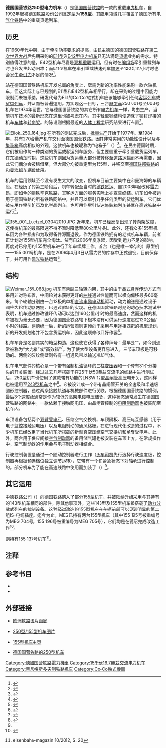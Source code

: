 {{Infobox Locomotive
|name=德国国营铁路250型电力机车<br>德国铁路155型电力机车
|powertype=[[电力机车|电力机车]]
|image=155 245-4 (Flickr 14703346720).jpg
|caption=155 245-4
|builder={{link-de|黑尼格斯多夫电力机车厂|Lokomotivbau Elektrotechnische Werke Hans Beimler Hennigsdorf}}
|roadnumber=250 001–273（1992年前）<br>155 001–273（1992年后）
|totalproduction=273
|builddate=1974–1984
|uicclass=Co'Co'
|topspeed=125公里/小时
|gauge={{RailGauge|sg}}
|length=19,600毫米
|weight=123吨
|axleload=20.5吨
|electricsystem=15千伏16⅔赫兹[[交流电|交流电]]
|collectionmethod=[[架空電纜_(鐵路)|高架电缆]] 
|tractionmotors=6台
|poweroutput=5,400千瓦（每小时）<br>5,100千瓦（持续）
|tractiveeffort=480千牛（起动）<br>196千牛（持续）
|railroad=[[德国国营铁路|德国国营铁路]]/[[德国铁路|德国铁路]]
|locobrakes=[[空气制动|空气制动]]、[[电阻制动|电阻制动]]
|safety={{link-de|Sifa|Sicherheitsfahrschaltung}}、[[PZB|PZB]]
}}

'''德国国营铁路250型电力机车'''（{{lang-de|'''DR-Baureihe 250'''}}）是[[德国国营铁路|德国国营铁路]]的一款的重载[[电力机车|电力机车]]，自1992年起被[[德国铁路股份公司|德国铁路股份公司]]重定型为'''155型'''。其应用领域几乎覆盖了[[德国|德国]]所有[[电气化铁路|电气化铁路]]中的重载货运列车。

== 历史 ==
在1960年代中期，由于牵引功率要求的提高，由[[民主德国|民主德国]]的[[德国国营铁路|德国国营铁路]]在[[第二次世界大战|第二次世界大战]]后先期采购的[[德国国营铁路E11型电力机车|E11型]]及[[德国国营铁路E42型电力机车|E42型电力机车]]已无法满足[[货运|货运]]业务的需求。特别值得注意的是，E42型机车尽管是[[機車重聯|双机重联]]运用，但有时在[[编组场|编组场]]牵引重载列车时也会发生起动困难；而E11型机车在牵引重载快速列车[[加速|加速]]至120公里/小时时也会发生[[牵引力|牵引力]]不足的情况<ref name="BR250">{{de}}{{cite web|url=http://suite101.de/article/elektrolok-der-baureihe-155-der-db--250-der-dr-a142203|title=''Elektrolok der Baureihe 155 der DB / 250 der DR''|work=Suite101|date=2013-02-20|accessdate=2013-12-30|archive-url=https://web.archive.org/web/20131231154225/http://suite101.de/article/elektrolok-der-baureihe-155-der-db--250-der-dr-a142203|archive-date=2013-12-31|dead-url=yes}}</ref>。

站在德国国营铁路机车开发总局的角度上，亟需为新的功率性能采购一款六轴机车，但这实际上与已规划的E11型和E42型机车相平行，却在采购的过程中因能力限制而未被采纳。研发代号为E51的Co'Co'轴式机车应该能够牵引任何[[客运列车|客运列车]]或[[货运列车|货运列车]]，并从而被普遍运用。为实现这一目标，三台[[原型_(工程)|原型车]]250 001号至003号机车在1974年面世。它与德国国营铁路的其它所有[[电力机车|电力机车]]一样，均由{{link-de|黑尼格斯多夫电力机车厂|Lokomotivbau Elektrotechnische Werke Hans Beimler Hennigsdorf}}生产。当前机车技术的最新形态在这里也被考虑在内，其中轻型钢结构便造就了铆钉焊接的机车[[车体风格|车体]]和{{link-de|低位铰接|Tiefanlenkung}}[[转向架|转向架]]。{{link-de|驾驶室|Führerstand}}的陈设则根据最近的[[人体工程学|人体工程学]]研究结果进行布置<ref>{{de}}{{cite web|url=http://dr-bahn.de/br250/br250.html|title=''Die Baureihe 250 der DR''|work=Stefan Lorenz|accessdate=2013-12-30|deadurl=yes|archiveurl=https://web.archive.org/web/20131231163711/http://dr-bahn.de/br250/br250.html|archivedate=2013-12-31}}</ref>。


[[File:Ellok_250_164.jpg|thumb]]
在所有的测试完成后，[[批量生产|批量生产]]开始于1977年。至1984年，共有270台量产机车交付至德国国营铁路。因其非常实用的功能性设计以及与[[集装箱|集装箱]]高度相似的外观，这款机车也被昵称为“电箱子”（{{lang|de|''Strom-Container''或''Elektro-Container''}}）<ref>{{de}}{{cite web|url=http://www.spurnull-magazin.de/neuheiten/lokomotiven/br250-dr-br155-db/|title=''Baureihe 250 DR / BR 155 DB AG''|work=Spur Null Magazin|accessdate=2013-12-30|archive-date=2013-12-31|archive-url=https://web.archive.org/web/20131231143614/http://www.spurnull-magazin.de/neuheiten/lokomotiven/br250-dr-br155-db/|dead-url=no}}</ref>。在民主德国时期，它们被用作每一种类别的货运或客运列车服务，但主要侧重于牵引重载货运列车。在[[东德动荡|东德动荡]]时期，这些机车则因为货运量大部分被转移至[[道路运输|道路运输]]而不再需要，因此它们偶尔会被租借至{{link-de|瑞士东南铁路|Schweizerische Südostbahn}}，但大部分均被重定型为155型，并移交至[[德国联邦铁路|德国联邦铁路]]的{{link-de|纽伦堡西车辆段|Bahnbetriebswerk Nürnberg West}}和[[曼海姆|曼海姆]][[车辆段|车辆段]]使用。

机车的运用领域至今没有发生太大的改变，但机车目前主要集中在{{link-de|塞丁|Seddin (bei Potsdam)}}和曼海姆的车辆段。在经历了{{link-de|德国铁路改革|Bahnreform}}的第三阶段后，机车转配至当时的[[德铁货运|德铁货运]]、自2003年起改称[[雷力昂|雷力昂]]、即如今的[[德铁辛克铁路|德铁辛克铁路]]，其客运方面的服务实际上亦宣告终结。机车如今被运用于德国铁路的所有铁路网络中，并且可以牵引几乎任何类型的货运列车。它们优被先用作牵引[[矿石|矿石]]及[[化学品|化学品]]列车，也可用作牵引快速[[平车|集装箱列车]]甚至在[[高速铁路|高速铁路]]中运行<ref>{{de}}{{cite web|url=ftp://gw.winslow.bg/SPISANIA/MIBA/MIBA/2010/MIBA%2003-2010.pdf|title=''Gleisbremsen mit Funktion''|work=MIBA Magazin|accessdate=2013-12-30|format=PDF}}{{Dead link|date=2018年8月 |bot=InternetArchiveBot |fix-attempted=yes }}</ref>。


[[File:155_001_Luetzel_03042010.JPG|thumb]]
近年来，机车已经反复出现了转向架故障，这使得机车的最高限速不得不暂时降低至80公里/小时。此外，还有众多155型机车因为各种损害和为取得备件源而退役。作为德国铁路拥有的老式机车车辆，前者正计划对155型机车完全淘汰。然而自2006年夏季起，因受到运力不足的影响，{{link-de|德绍维修车间|Ausbesserungswerk Dessau}}再度对已停用的155型机车进行了年审续牌工作。首台（也是唯一幸存的）原型机——155 001号机车，是在2006年4月3日从雷力昂的库存中正式退役，目前保存于{{link-de|哈勒德国铁路博物馆|DB Museum Halle (Saale)}}，并可用作[[观光铁路|观光铁路]]运营<ref>{{de}}{{cite web|url=http://www.gerdboehmer-berlinereisenbahnarchiv.de/Statistiken/BR-155.html|title=''Fahrzeugliste der DB BR 155 (ex DR BR 250)''|work=Gerd Böhmer|accessdate=2013-12-30|archive-date=2013-12-31|archive-url=https://web.archive.org/web/20131231154803/http://www.gerdboehmer-berlinereisenbahnarchiv.de/Statistiken/BR-155.html|dead-url=no}}</ref>。

== 结构 ==
[[File:Weimar_155_068.jpg|thumb]]
机车有两副三轴转向架，其中的{{link-de|轮对|Radsatz}}由于[[鼻式悬浮传动|鼻式悬浮传动]]方式而采用非对称布置，中间轮对未获得更好的[[曲线|曲线]]通过性能而可以横向偏移最多60毫米。每个轮轴分别由一台12极的单相[[直流电动机|直流串励电动机]]驱动，动力输送是通过设于圆柱齿轮传动器两侧、已通过验证的{{link-de|锥环传动|Kegelringfeder-Antrieb}}实现。在德国国营铁路时期的动态技术测试中表明，机车通过修改锥环传动可以达到160公里/小时的最高速度，然而这样的机车被视为毫无必要，因为德国国营铁路辖下根本没有可供运行速度超过120公里/小时的线路。[[两德统一|两德统一]]后，新的运营商则更倾向于采用与用途相匹配的机型规划，新的开发规划也并不包含货运机车，因此这项修改只好作罢<ref>{{de}}{{cite web|url=http://bahnarchiv.de/lokdaten/elektrolokomotiven/155/index.php|title=''Baureihe 155 "Koffer"''|work=Bahnarchiv.de|accessdate=2013-12-30|archive-date=2013-12-31|archive-url=https://web.archive.org/web/20131231222511/http://bahnarchiv.de/lokdaten/elektrolokomotiven/155/index.php|dead-url=no}}</ref>。

机车车身是名副其实的箱型构造，这也使它获得了各种绰号：最早是“{{link-de|黑方包|Kommissbrot}}”，如今则通常被称为“大力箱”或“高效箱”<ref>{{de}}{{cite book|url=http://books.google.com.hk/books?id=L0Tc7aZUh3QC&pg=PA99&lpg=PA99&dq=baureihe+155+Kommissbrot&source=bl&ots=zPA8cpvnuh&sig=2sHwjgKWIqCCxJ5DfiITmqHlEr4&hl=zh-CN&sa=X&ei=lTzBUpa-N4GfiQf36YDADA&ved=0CFQQ6AEwBQ#v=onepage&q=baureihe%20155%20Kommissbrot&f=false|author=Richard Deiss|title=''Silberling und Bügeleisen''|publisher=Books on Demand GmbH|location=Norderstedt|year=2010|page=99|ISBN=978-3-839-1626-99|access-date=2013-12-31|archive-date=2013-12-31|archive-url=https://web.archive.org/web/20131231142609/http://books.google.com.hk/books?id=L0Tc7aZUh3QC&pg=PA99&lpg=PA99&dq=baureihe+155+Kommissbrot&source=bl&ots=zPA8cpvnuh&sig=2sHwjgKWIqCCxJ5DfiITmqHlEr4&hl=zh-CN&sa=X&ei=lTzBUpa-N4GfiQf36YDADA&ved=0CFQQ6AEwBQ#v=onepage&q=baureihe%20155%20Kommissbrot&f=false|dead-url=no}}</ref>。为了使大型设备更容易进入{{link-de|机械室|Maschinenraum}}，三节车顶板是可移动的。两侧的波纹侧壁则各有一组通风带以输送冷却气体。

机车电气部件的核心是一个带有强制机油循环的三柱[[变压器|变压器]]和一个带有31个分接头的开关装置。经过过去几年搭载于{{link-de|E211 001型机车|LEW E 211 001}}在25千伏50赫兹交流电的线路中进行测试后，250型机车也使用了这款带有{{link-de|相位控制|Phasenanschnittsteuerung}}功能的LNSW 12型[[晶闸管|晶闸管]]高压电开关，这同样也被运用至[[德国国营铁路243型电力机车|243型机车]]之中<ref>{{de}}{{cite web|url=http://www.br143.de/technisc.htm|title=''Kurze technische Beschreibung''|work=br143.de|accessdate=2013-12-30|archive-date=2013-12-17|archive-url=https://web.archive.org/web/20131217185714/http://www.br143.de/technisc.htm|dead-url=no}}</ref>。它被设计成一个带有晶闸管开关的全速级和半速级圆形控制器，通过两条接触轨道与机械部件进行关联。根据德国国营铁路的惯例，最后3个速度级通常是作为较低的[[架空電纜_(鐵路)|高架电缆]]电压储备，这种状态通常发生在德国国营铁路的网络中。一款依赖于接触网电压、由晶闸管控制的[[电阻制动|电阻制动器]]也被装配至机车内。

车顶设备包括两个[[受电弓|双臂受电弓]]、压缩空气交换机、车顶隔板、高压电互感器（用于电子监控接触网电压）以及电阻制动的通风格栅。在进行现代化改造的过程中，不少机车已经改用了当代机车所搭载的新型真空压缩空气交换机和单臂受电弓。此外，两台用于供应间接[[空气制动|空气制动器]]的备用储气罐也被安装在车顶上方。在常规操作中，空气制动器的作用会与电子制动器相结合。

行驶控制装置是通过一个随动控制器进行工作（[[火车司机|火车司机]]先行选择行驶速度级，控制器再根据预选档位独立调节运转），它带有一个在紧急状态下对轴承进行控制的{{link-de|上下推杆控制器|Auf-Ab-Steuerung}}。部分机车为了能在高速线路中使用而加装了{{link-de|线状列车控制系统|Linienzugbeeinflussung}}（{{lang|de|LZB/I80型}}）<ref name="BR250"/>。

== 其它运用 ==
中德铁路公司（{{lang|de|Mitteldeutsche Eisenbahn，简称MEG}}）向德国铁路购入了部分155型机车，并被陆续升级采用与其持有的143型机车相同的部件。除其他事项外，这些143型及155型机车都搭载了[[动力分散式列车|动力分散式列车]]的控制设备。这种经过改造的155型机车在车辆前部可以见到明显的第二组IS-电缆插座。迄今为止，MEG已持有两台155型机车（其中155 195号被重编号为MEG 704号，155 196号被重编号为MEG 705号），它们均是在德绍完成改造工作<ref>{{de}}{{cite web|url=http://mag3.i-magazine.de/magPage/LOK...Baureihe_103/Seite_13/|title=''LOK Magazin Baureihe 103''|work=i-magazine.de|accessdate=2013-12-30}}{{dead link|date=2018年2月 |bot=InternetArchiveBot |fix-attempted=yes }}</ref>。

{{link-de|莱比锡铁路运输公司|Leipziger Eisenbahnverkehrsgesellschaft}}则持有155 137号机车<ref>{{de}}eisenbahn-magazin 10/2012, S. 20</ref>。

== 注释 ==
{{reflist}}

== 参考书目 ==
{{refbegin}}
* {{de}}{{cite journal|author=Gottfried Köhler|title=''Elektrische Lokomotive, Baureihe 250 der DR''|issue=Nr. 10|journal=der modelleisenbahner|location=Berlin|year=1974|ISSN=0026-7422}}
* {{de}}{{cite book|author=Dieter Bäzold|coauthors=Günther Fiebig|title=''Ellok-Archiv''|edition=6|publisher=Transpress Verlag|location=Berlin|year=1987|ISBN=3-344-00173-6}}
{{refend}}

== 外部链接 ==
{{Commonscat|DR Class 250}}
* {{de}}[http://www.railfaneurope.net/pix/de/electric/155/pix.html 欧洲铁路图片画廊] {{Wayback|url=http://www.railfaneurope.net/pix/de/electric/155/pix.html |date=20131207234917 }}
* {{de}}[http://www.lokfotos.de/ 250型/155型机车图片] {{Wayback|url=http://www.lokfotos.de/ |date=20131230211111 }}
* {{de}}[http://www.br155.de 155型机车主页] {{Wayback|url=http://www.br155.de/ |date=20190804122012 }}
* {{de}}[http://www.dr-bahn.de/ 德国国营铁路的250型机车] {{Wayback|url=http://www.dr-bahn.de/ |date=20200808214001 }}

{{德国国营铁路机车车辆|e}}
{{德国联邦铁路机车车辆|e}}
{{德国铁路机车车辆}}

{{DEFAULTSORT:DR-Baureihe 250}}
[[Category:德國国营铁路電力機車|Category:德國国营铁路電力機車]]
[[Category:15千伏16.7赫兹交流电力机车|Category:15千伏16.7赫兹交流电力机车]]
[[Category:黑尼格斯多夫制铁路机车|Category:黑尼格斯多夫制铁路机车]]
[[Category:Co-Co軸式機車|Category:Co-Co軸式機車]]
